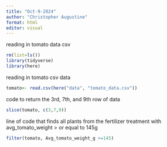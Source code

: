 ```yaml
---
title: "Oct-9-2024"
author: "Christopher Augustine"
format: html
editor: visual
---
```


reading in tomato data csv 
```r
rm(list=ls())
library(tidyverse)
library(here)
```

reading in tomato csv data
```r
tomato<- read.csv(here("data", "tomato_data.csv"))
```

code to return the 3rd, 7th, and 9th row of data

```r
slice(tomato, c(3,7,9))
```
line of code that finds all plants from the fertilizer treatment with avg_tomato_weight > or equal to 145g

```r
filter(tomato, Avg_tomato_weight_g >=145)
```

